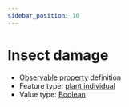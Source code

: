 ```yaml
---
sidebar_position: 10
---
```



# Insect damage

- [Observable property](/viewers/dawe-vocabs?uri=https://linked.data.gov.au/def/nrm/33e79578-0946-4f21-9607-ca501e1500c7) definition
- Feature type: [plant individual](http://linked.data.gov.au/def/tern-cv/60d7edf8-98c6-43e9-841c-e176c334d270)
- Value type: [Boolean](https://w3id.org/tern/ontologies/tern/Boolean)


<Example protocolModule="condition-point-intercept" observableProperty="https://linked.data.gov.au/def/nrm/33e79578-0946-4f21-9607-ca501e1500c7" />
